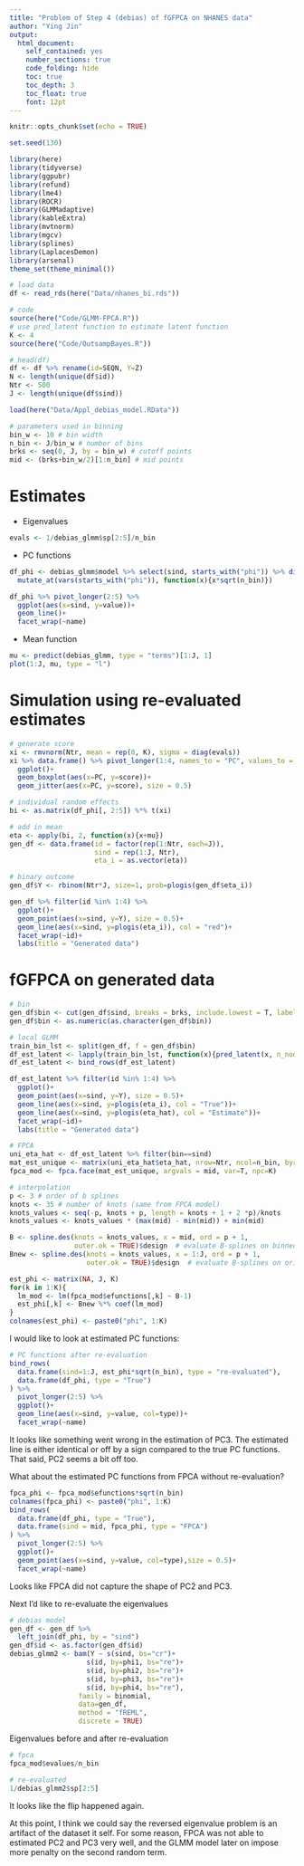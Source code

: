 ```yaml
---
title: "Problem of Step 4 (debias) of fGFPCA on NHANES data"
author: "Ying Jin"
output: 
  html_document:
    self_contained: yes
    number_sections: true
    code_folding: hide
    toc: true
    toc_depth: 3
    toc_float: true
    font: 12pt
---
```


```r
knitr::opts_chunk$set(echo = TRUE)

set.seed(130)

library(here)
library(tidyverse)
library(ggpubr)
library(refund)
library(lme4)
library(ROCR)
library(GLMMadaptive)
library(kableExtra)
library(mvtnorm)
library(mgcv)
library(splines)
library(LaplacesDemon)
library(arsenal)
theme_set(theme_minimal())
```


```r
# load data
df <- read_rds(here("Data/nhanes_bi.rds"))

# code
source(here("Code/GLMM-FPCA.R")) 
# use pred_latent function to estimate latent function 
K <- 4
source(here("Code/OutsampBayes.R"))
```



```r
# head(df)
df <- df %>% rename(id=SEQN, Y=Z)
N <- length(unique(df$id))
Ntr <- 500
J <- length(unique(df$sind))

load(here("Data/Appl_debias_model.RData"))

# parameters used in binning
bin_w <- 10 # bin width
n_bin <- J/bin_w # number of bins
brks <- seq(0, J, by = bin_w) # cutoff points
mid <- (brks+bin_w/2)[1:n_bin] # mid points
```


# Estimates

- Eigenvalues

```r
evals <- 1/debias_glmm$sp[2:5]/n_bin
```

- PC functions

```r
df_phi <- debias_glmm$model %>% select(sind, starts_with("phi")) %>% distinct(.) %>%
  mutate_at(vars(starts_with("phi")), function(x){x*sqrt(n_bin)}) 

df_phi %>% pivot_longer(2:5) %>%
  ggplot(aes(x=sind, y=value))+
  geom_line()+
  facet_wrap(~name)
```

- Mean function

```r
mu <- predict(debias_glmm, type = "terms")[1:J, 1]
plot(1:J, mu, type = "l")
```

# Simulation using re-evaluated estimates

```r
# generate score
xi <- rmvnorm(Ntr, mean = rep(0, K), sigma = diag(evals))
xi %>% data.frame() %>% pivot_longer(1:4, names_to = "PC", values_to = "score") %>%
  ggplot()+
  geom_boxplot(aes(x=PC, y=score))+
  geom_jitter(aes(x=PC, y=score), size = 0.5)

# individual random effects
bi <- as.matrix(df_phi[, 2:5]) %*% t(xi)

# add in mean 
eta <- apply(bi, 2, function(x){x+mu})
gen_df <- data.frame(id = factor(rep(1:Ntr, each=J)),
                     sind = rep(1:J, Ntr), 
                     eta_i = as.vector(eta))

# binary outcome
gen_df$Y <- rbinom(Ntr*J, size=1, prob=plogis(gen_df$eta_i))

gen_df %>% filter(id %in% 1:4) %>%
  ggplot()+
  geom_point(aes(x=sind, y=Y), size = 0.5)+
  geom_line(aes(x=sind, y=plogis(eta_i)), col = "red")+
  facet_wrap(~id)+
  labs(title = "Generated data")
```

# fGFPCA on generated data 

```r
# bin 
gen_df$bin <- cut(gen_df$sind, breaks = brks, include.lowest = T, labels = mid)
gen_df$bin <- as.numeric(as.character(gen_df$bin))

# local GLMM
train_bin_lst <- split(gen_df, f = gen_df$bin)
df_est_latent <- lapply(train_bin_lst, function(x){pred_latent(x, n_node = 0)}) 
df_est_latent <- bind_rows(df_est_latent) 

df_est_latent %>% filter(id %in% 1:4) %>%
  ggplot()+
  geom_point(aes(x=sind, y=Y), size = 0.5)+
  geom_line(aes(x=sind, y=plogis(eta_i), col = "True"))+
  geom_line(aes(x=sind, y=plogis(eta_hat), col = "Estimate"))+
  facet_wrap(~id)+
  labs(title = "Generated data")
```


```r
# FPCA
uni_eta_hat <- df_est_latent %>% filter(bin==sind)
mat_est_unique <- matrix(uni_eta_hat$eta_hat, nrow=Ntr, ncol=n_bin, byrow = F) 
fpca_mod <- fpca.face(mat_est_unique, argvals = mid, var=T, npc=K)
```


```r
# interpolation
p <- 3 # order of b splines 
knots <- 35 # number of knots (same from FPCA model)
knots_values <- seq(-p, knots + p, length = knots + 1 + 2 *p)/knots
knots_values <- knots_values * (max(mid) - min(mid)) + min(mid)

B <- spline.des(knots = knots_values, x = mid, ord = p + 1,
                outer.ok = TRUE)$design  # evaluate B-splines on binned grid
Bnew <- spline.des(knots = knots_values, x = 1:J, ord = p + 1,
                   outer.ok = TRUE)$design  # evaluate B-splines on original grid

est_phi <- matrix(NA, J, K) 
for(k in 1:K){
  lm_mod <- lm(fpca_mod$efunctions[,k] ~ B-1)
  est_phi[,k] <- Bnew %*% coef(lm_mod)
} 
colnames(est_phi) <- paste0("phi", 1:K)
```


I would like to look at estimated PC functions:

```r
# PC functions after re-evaluation
bind_rows(
  data.frame(sind=1:J, est_phi*sqrt(n_bin), type = "re-evaluated"),
  data.frame(df_phi, type = "True")
) %>%
  pivot_longer(2:5) %>%
  ggplot()+
  geom_line(aes(x=sind, y=value, col=type))+
  facet_wrap(~name)
```

It looks like something went wrong in the estimation of PC3. The estimated line is either identical or off by a sign compared to the true PC functions. That said, PC2 seems a bit off too. 

What about the estimated PC functions from FPCA without re-evaluation? 

```r
fpca_phi <- fpca_mod$efunctions*sqrt(n_bin)
colnames(fpca_phi) <- paste0("phi", 1:K)
bind_rows(
  data.frame(df_phi, type = "True"),
  data.frame(sind = mid, fpca_phi, type = "FPCA")
) %>%
  pivot_longer(2:5) %>%
  ggplot()+
  geom_point(aes(x=sind, y=value, col=type),size = 0.5)+
  facet_wrap(~name)
```

Looks like FPCA did not capture the shape of PC2 and PC3. 


Next I'd like to re-evaluate the eigenvalues

```r
# debias model
gen_df <- gen_df %>% 
  left_join(df_phi, by = "sind")
gen_df$id <- as.factor(gen_df$id)
debias_glmm2 <- bam(Y ~ s(sind, bs="cr")+
                   s(id, by=phi1, bs="re")+
                   s(id, by=phi2, bs="re")+
                   s(id, by=phi3, bs="re")+
                   s(id, by=phi4, bs="re"),
                 family = binomial,
                 data=gen_df,
                 method = "fREML",
                 discrete = TRUE)
```

Eigenvalues before and after re-evaluation

```r
# fpca
fpca_mod$evalues/n_bin

# re-evaluated
1/debias_glmm2$sp[2:5]
```

It looks like the flip happened again. 

At this point, I think we could say the reversed eigenvalue problem is an artifact of the dataset it self. For some reason, FPCA was not able to estimated PC2 and PC3 very well, and the GLMM model later on impose more penalty on the second random term.  